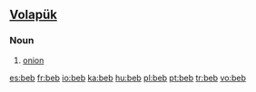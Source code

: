 ==[[Volapük]]==

===Noun===
{{infl|vo|noun}}

# [[onion]]

[[es:beb]]
[[fr:beb]]
[[io:beb]]
[[ka:beb]]
[[hu:beb]]
[[pl:beb]]
[[pt:beb]]
[[tr:beb]]
[[vo:beb]]